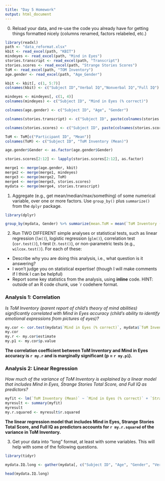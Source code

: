 ```yaml
---
title: "Day 5 Homework"
output: html_document
---
```


0. Reload your data, and re-use the code you already have for getting things formatted nicely (columns renamed, factors relabeled, etc.)

```r
library(readxl)
path <- "data_reformat.xlsx"
kbit <- read_excel(path, "KBIT")
mindeyes <- read_excel(path, "Mind in Eyes")
stories.transcript <- read_excel(path, "Transcript")
stories.scores <- read_excel(path, "Strange Stories Scores")
ToM <- read_excel(path, "TOM Inventory")
age.gender <- read_excel(path, "Age_Gender")

kbit <- kbit[, c(1, 5:7)]
colnames(kbit) <- c("Subject ID","Verbal IQ","Nonverbal IQ","Full IQ")  

mindeyes <- mindeyes[, c(1, 4)]
colnames(mindeyes) <- c("Subject ID", "Mind in Eyes (% correct)")

colnames(age.gender) <- c("Subject ID", "Age", "Gender")

colnames(stories.transcript) <- c("Subject ID", paste(colnames(stories.transcript)[-1], "Transcript"))

colnames(stories.scores) <- c("Subject ID", paste(colnames(stories.scores)[-c(1, 13)], "Score"), "Strange Stories Total Score")

ToM <- ToM[c("Participant ID", "Mean")]
colnames(ToM) <- c("Subject ID", "ToM Inventory (Mean)")

age.gender$Gender <- as.factor(age.gender$Gender) 

stories.scores[2:12] <- lapply(stories.scores[2:12], as.factor)

merge1 <- merge(age.gender, kbit)
merge2 <- merge(merge1, mindeyes)
merge3 <- merge(merge2, ToM)
merge4 <- merge(merge3, stories.scores)
mydata <- merge(merge4, stories.transcript)
```

1. Aggregate (e.g., get mean/median/max/something) of some numerical variable, over one or more factors.  Use `group_by()` plus `summarize()` from the `dplyr` package.

```r
library(dplyr)

group_by(mydata, Gender) %>% summarize(mean.ToM = mean(`ToM Inventory (Mean)`))
```

2. Run TWO DIFFERENT simple analyses or statistical tests, such as linear regression (`lm()`), logistic regression (`glm()`), correlation test (`cor.test()`), t-test (`t.test()`), or non-parametric tests (e.g., `wilcox.test()`).  For each of these:
  - Describe why you are doing this analysis, i.e., what question is it answering?
  - I won't judge you on statistical expertise!  (though I will make comments if I think I can be helpful)
  - Report some key statistics from the analysis, using **inline** code. HINT: outside of an R code chunk, use `r codehere format.
  
### Analysis 1: Correlation 
*Is ToM Inventory (parent report of child's theory of mind abilities) significantly correlated with Mind in Eyes accuracy (child's ability to identify emotional expressions from pictures of eyes)?*
```r
my.cor <- cor.test(mydata$`Mind in Eyes (% correct)`, mydata$`ToM Inventory (Mean)`)
my.cor
my.r <- my.cor$estimate
my.p1 <- my.cor$p.value
```
**The correlation coefficient between ToM Inventory and Mind in Eyes accuracy is `r my.r` and is marginally significant (p = `r my.p1`).**

### Analysis 2: Linear Regression
*How much of the variance of ToM Inventory is explained by a linear model that includes Mind in Eyes, Strange Stories Total Score, and Full IQ as predictors?*
```r
myfit <- lm(`ToM Inventory (Mean)` ~ `Mind in Eyes (% correct)` + `Strange Stories Total Score` + `Full IQ`, mydata)
myresult <- summary(myfit)
myresult
my.r.squared <- myresult$r.squared
```
**The linear regression model that includes Mind in Eyes, Strange Stories Total Score, and Full IQ as predictors accounts for `r my.r.squared` of the variance in ToM Inventory.**


3. Get your data into "long" format, at least with some variables.  This will help with some of the following questions.

```r
library(tidyr)

mydata.IQ.long <- gather(mydata[, c("Subject ID", "Age", "Gender", "Verbal IQ", "Nonverbal IQ", "Full IQ")], IQ.Type, IQ.Score, `Verbal IQ`:`Full IQ`)

head(mydata.IQ.long)
```

